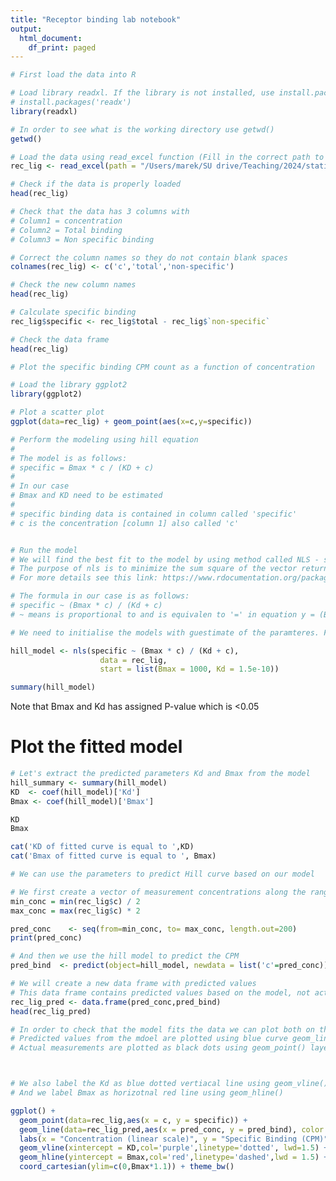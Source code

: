 ```yaml
---
title: "Receptor binding lab notebook"
output:
  html_document:
    df_print: paged
---
```


```r
# First load the data into R 

# Load library readxl. If the library is not installed, use install.packages('reaxl'). Installing the package only needs to be done only once. Then remove the install.packages() command from the notebook, otherwise you migth get errors
# install.packages('readx')
library(readxl)

# In order to see what is the working directory use getwd()
getwd()

# Load the data using read_excel function (Fill in the correct path to your file)
rec_lig <- read_excel(path = "/Users/marek/SU drive/Teaching/2024/statistical analysis in R/receptor_binding_lab/Receptor binding lab data- raw data.xlsx",skip=3)

# Check if the data is properly loaded 
head(rec_lig)

# Check that the data has 3 columns with 
# Column1 = concentration
# Column2 = Total binding
# Column3 = Non specific binding

# Correct the column names so they do not contain blank spaces
colnames(rec_lig) <- c('c','total','non-specific')

# Check the new column names
head(rec_lig)
```

```r
# Calculate specific binding
rec_lig$specific <- rec_lig$total - rec_lig$`non-specific`

# Check the data frame
head(rec_lig)
```


```r
# Plot the specific binding CPM count as a function of concentration

# Load the library ggplot2
library(ggplot2)

# Plot a scatter plot
ggplot(data=rec_lig) + geom_point(aes(x=c,y=specific))
```

```r
# Perform the modeling using hill equation 
# 
# The model is as follows:
# specific = Bmax * c / (KD + c)
# 
# In our case 
# Bmax and KD need to be estimated
#
# specific binding data is contained in column called 'specific'
# c is the concentration [column 1] also called 'c'


# Run the model
# We will find the best fit to the model by using method called NLS - sum of least squares
# The purpose of nls is to minimize the sum square of the vector returned by the function fn
# For more details see this link: https://www.rdocumentation.org/packages/minpack.lm/versions/1.2-4/topics/nls.lm 

# The formula in our case is as follows: 
# specific ~ (Bmax * c) / (Kd + c)
# ~ means is proportional to and is equivalen to '=' in equation y = (Bmax * c) / (Kd + c)

# We need to initialise the models with guestimate of the paramteres. From Plot (1) we can estimate the Bmax to be ~1000 and Kd perhaps somewhere around 1.5e-10

hill_model <- nls(specific ~ (Bmax * c) / (Kd + c), 
                    data = rec_lig, 
                    start = list(Bmax = 1000, Kd = 1.5e-10))

summary(hill_model)

```

Note that Bmax and Kd has assigned P-value which is <0.05

# Plot the fitted model
```r

# Let's extract the predicted parameters Kd and Bmax from the model
hill_summary <- summary(hill_model)
KD  <- coef(hill_model)['Kd']
Bmax <- coef(hill_model)['Bmax']

KD
Bmax

cat('KD of fitted curve is equal to ',KD)
cat('Bmax of fitted curve is equal to ', Bmax)
```

```r
# We can use the parameters to predict Hill curve based on our model

# We first create a vector of measurement concentrations along the range of the actual measurements
min_conc = min(rec_lig$c) / 2
max_conc = max(rec_lig$c) * 2

pred_conc    <- seq(from=min_conc, to= max_conc, length.out=200)
print(pred_conc)

# And then we use the hill model to predict the CPM
pred_bind  <- predict(object=hill_model, newdata = list('c'=pred_conc))

# We will create a new data frame with predicted values
# This data frame contains predicted values based on the model, not actual measurements
rec_lig_pred <- data.frame(pred_conc,pred_bind)
head(rec_lig_pred)
```



```r
# In order to check that the model fits the data we can plot both on the same graph
# Predicted values from the mdoel are plotted using blue curve geom_line() layer
# Actual measurements are plotted as black dots using geom_point() layer



# We also label the Kd as blue dotted vertiacal line using geom_vline()
# And we label Bmax as horizotnal red line using geom_hline()

ggplot() +
  geom_point(data=rec_lig,aes(x = c, y = specific)) +
  geom_line(data=rec_lig_pred,aes(x = pred_conc, y = pred_bind), color = 'blue') +
  labs(x = "Concentration (linear scale)", y = "Specific Binding (CPM)", title = "Hill Fit for Receptor Binding") + 
  geom_vline(xintercept = KD,col='purple',linetype='dotted', lwd=1.5) +
  geom_hline(yintercept = Bmax,col='red',linetype='dashed',lwd = 1.5) + 
  coord_cartesian(ylim=c(0,Bmax*1.1)) + theme_bw() 



```


